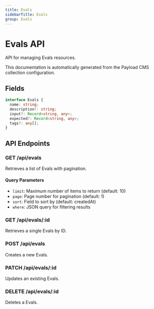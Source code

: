 ```yaml
---
title: Evals
sidebarTitle: Evals
group: Evals
---
```



# Evals API

API for managing Evals resources.

<Callout type="info">
  This documentation is automatically generated from the Payload CMS collection configuration.
</Callout>


## Fields

```typescript
interface Evals {
  name: string;
  description?: string;
  input?: Record<string, any>;
  expected?: Record<string, any>;
  tags?: any[];
}
```




## API Endpoints

### GET /api/evals
Retrieves a list of Evals with pagination.

#### Query Parameters
- `limit`: Maximum number of items to return (default: 10)
- `page`: Page number for pagination (default: 1)
- `sort`: Field to sort by (default: createdAt)
- `where`: JSON query for filtering results

### GET /api/evals/:id
Retrieves a single Evals by ID.

### POST /api/evals
Creates a new Evals.

### PATCH /api/evals/:id
Updates an existing Evals.

### DELETE /api/evals/:id
Deletes a Evals.

